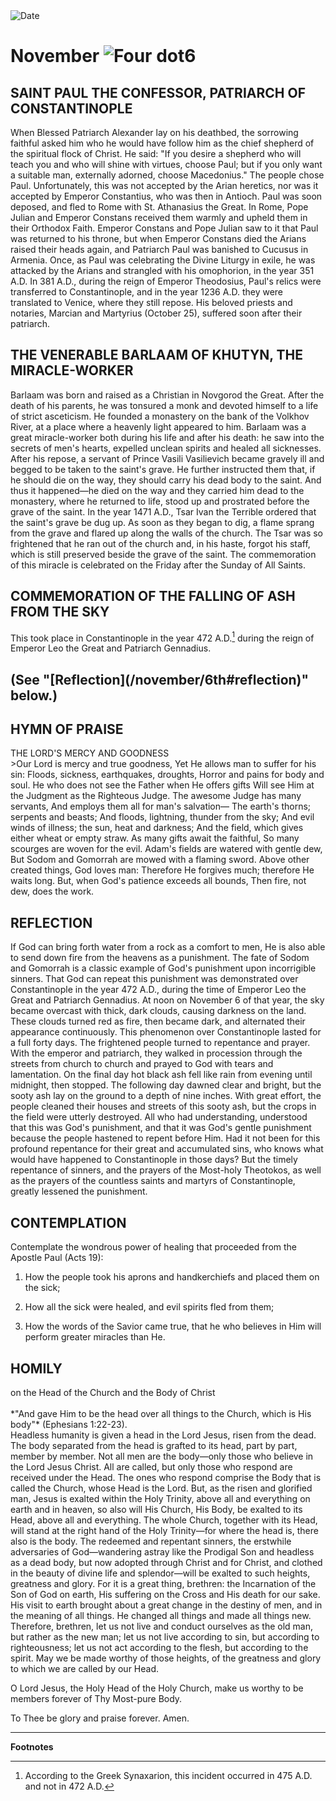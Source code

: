 
<RunningHead />
<Image src="/title-imprint.png" height={68} width={50} alt="Date" className="title-imprint"/>

# <div id="date">November <Image className="four-dot" src="/four-dot.png" height={15} width={15} alt="Four dot" />6</div>

## SAINT PAUL THE CONFESSOR, PATRIARCH OF CONSTANTINOPLE

When Blessed Patriarch Alexander lay on his deathbed, the sorrowing faithful asked him who he would have follow him as the chief shepherd of the spiritual flock of Christ. He said: "If you desire a shepherd who will teach you and who will shine with virtues, choose Paul; but if you only want a suitable man, externally adorned, choose Macedonius." The people chose Paul. Unfortunately, this was not accepted by the Arian heretics, nor was it accepted by Emperor Constantius, who was then in Antioch. Paul was soon deposed, and fled to Rome with St. Athanasius the Great. In Rome, Pope Julian and Emperor Constans received them warmly and upheld them in their Orthodox Faith. Emperor Constans and Pope Julian saw to it that Paul was returned to his throne, but when Emperor Constans died the Arians raised their heads again, and Patriarch Paul was banished to Cucusus in Armenia. Once, as Paul was celebrating the Divine Liturgy in exile, he was attacked by the Arians and strangled with his omophorion, in the year 351 A.D. In 381 A.D., during the reign of Emperor Theodosius, Paul's relics were transferred to Constantinople, and in the year 1236 A.D. they were translated to Venice, where they still repose. His beloved priests and notaries, Marcian and Martyrius (October 25), suffered soon after their patriarch.

## THE VENERABLE BARLAAM OF KHUTYN, THE MIRACLE-WORKER

Barlaam was born and raised as a Christian in Novgorod the Great. After the death of his parents, he was tonsured a monk and devoted himself to a life of strict asceticism. He founded a monastery on the bank of the Volkhov River, at a place where a heavenly light appeared to him. Barlaam was a great miracle-worker both during his life and after his death: he saw into the secrets of men's hearts, expelled unclean spirits and healed all sicknesses. After his repose, a servant of Prince Vasili Vasilievich became gravely ill and begged to be taken to the saint's grave. He further instructed them that, if he should die on the way, they should carry his dead body to the saint. And thus it happened—he died on the way and they carried him dead to the monastery, where he returned to life, stood up and prostrated before the grave of the saint. In the year 1471 A.D., Tsar Ivan the Terrible ordered that the saint's grave be dug up. As soon as they began to dig, a flame sprang from the grave and flared up along the walls of the church. The Tsar was so frightened that he ran out of the church and, in his haste, forgot his staff, which is still preserved beside the grave of the saint. The commemoration of this miracle is celebrated on the Friday after the Sunday of All Saints.

## COMMEMORATION OF THE FALLING OF ASH FROM THE SKY

This took place in Constantinople in the year 472 A.D.[^1] during the reign of Emperor Leo the Great and Patriarch Gennadius.
<br />
<h2>(See "[Reflection](/november/6th#reflection)" below.)</h2>


## HYMN OF PRAISE
<div style={{textAlign:'center', color:'crimson', fontWeight:'bold'}}>
THE LORD'S MERCY AND GOODNESS
</div>
>Our Lord is mercy and true goodness,  
Yet He allows man to suffer for his sin:  
Floods, sickness, earthquakes, droughts,  
Horror and pains for body and soul.  
He who does not see the Father when He offers gifts  
Will see Him at the Judgment as the Righteous Judge.  
The awesome Judge has many servants,  
And employs them all for man's salvation—  
The earth's thorns; serpents and beasts;  
And floods, lightning, thunder from the sky;  
And evil winds of illness; the sun, heat and darkness;  
And the field, which gives either wheat or empty straw.  
As many gifts await the faithful,  
So many scourges are woven for the evil.  
Adam's fields are watered with gentle dew,  
But Sodom and Gomorrah are mowed with a flaming sword.  
Above other created things, God loves man:  
Therefore He forgives much; therefore He waits long.  
But, when God's patience exceeds all bounds,  
Then fire, not dew, does the work.  


## REFLECTION

If God can bring forth water from a rock as a comfort to men, He is also able to send down fire from the heavens as a punishment. The fate of Sodom and Gomorrah is a classic example of God's punishment upon incorrigible sinners. That God can repeat this punishment was demonstrated over Constantinople in the year 472 A.D., during the time of Emperor Leo the Great and Patriarch Gennadius. At noon on November 6 of that year, the sky became overcast with thick, dark clouds, causing darkness on the land. These clouds turned red as fire, then became dark, and alternated their appearance continuously. This phenomenon over Constantinople lasted for a full forty days. The frightened people turned to repentance and prayer. With the emperor and patriarch, they walked in procession through the streets from church to church and prayed to God with tears and lamentation. On the final day hot black ash fell like rain from evening until midnight, then stopped. The following day dawned clear and bright, but the sooty ash lay on the ground to a depth of nine inches. With great effort, the people cleaned their houses and streets of this sooty ash, but the crops in the field were utterly destroyed. All who had understanding, understood that this was God's punishment, and that it was God's gentle punishment because the people hastened to repent before Him. Had it not been for this profound repentance for their great and accumulated sins, who knows what would have happened to Constantinople in those days? But the timely repentance of sinners, and the prayers of the Most-holy Theotokos, as well as the prayers of the countless saints and martyrs of Constantinople, greatly lessened the punishment.


## CONTEMPLATION

Contemplate the wondrous power of healing that proceeded from the Apostle Paul (Acts 19):

1. How the people took his aprons and handkerchiefs and placed them on the sick;

2. How all the sick were healed, and evil spirits fled from them;

3. How the words of the Savior came true, that he who believes in Him will perform greater miracles than He.


## HOMILY
<div style={{textAlign:'center', color:'crimson', fontWeight:'bold'}}>
on the Head of the Church and the Body of Christ
</div>
<br />
<div style={{textAlign:'right'}}>
*"And gave Him to be the head over all things to the Church, which is His body"* (Ephesians 1:22-23).
</div>
Headless humanity is given a head in the Lord Jesus, risen from the dead. The body separated from the head is grafted to its head, part by part, member by member. Not all men are the body—only those who believe in the Lord Jesus Christ. All are called, but only those who respond are received under the Head. The ones who respond comprise the Body that is called the Church, whose Head is the Lord. But, as the risen and glorified man, Jesus is exalted within the Holy Trinity, above all and everything on earth and in heaven, so also will His Church, His Body, be exalted to its Head, above all and everything. The whole Church, together with its Head, will stand at the right hand of the Holy Trinity—for where the head is, there also is the body. The redeemed and repentant sinners, the erstwhile adversaries of God—wandering astray like the Prodigal Son and headless as a dead body, but now adopted through Christ and for Christ, and clothed in the beauty of divine life and splendor—will be exalted to such heights, greatness and glory. For it is a great thing, brethren: the Incarnation of the Son of God on earth, His suffering on the Cross and His death for our sake. His visit to earth brought about a great change in the destiny of men, and in the meaning of all things. He changed all things and made all things new. Therefore, brethren, let us not live and conduct ourselves as the old man, but rather as the new man; let us not live according to sin, but according to righteousness; let us not act according to the flesh, but according to the spirit. May we be made worthy of those heights, of the greatness and glory to which we are called by our Head.

O Lord Jesus, the Holy Head of the Holy Church, make us worthy to be members forever of Thy Most-pure Body.

To Thee be glory and praise forever. Amen.

---
**Footnotes**

[^1]: According to the Greek Synaxarion, this incident occurred in 475 A.D. and not in 472 A.D.
 